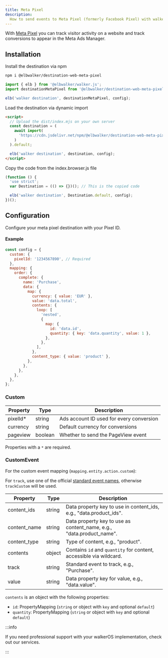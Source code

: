 ```yaml
---
title: Meta Pixel
description:
  How to send events to Meta Pixel (formerly Facebook Pixel) with walker.js
---
```



<PackageLink
  browser="@elbwalker/destination-web-meta-pixel"
  es5="@elbwalker/destination-web-meta-pixel"
  github="packages/destinations/web/meta-pixel"
  npm="@elbwalker/destination-web-meta-pixel"
/>

With [Meta Pixel](https://developers.facebook.com/docs/meta-pixel/) you can
track visitor activity on a website and track conversions to appear in the Meta
Ads Manager.

## Installation

<Tabs>
  <TabItem value="ts" label="TypeScript" default>
Install the destination via npm

```bash
npm i @elbwalker/destination-web-meta-pixel
```

```js
import { elb } from '@elbwalker/walker.js';
import destinationMetaPixel from '@elbwalker/destination-web-meta-pixel';

elb('walker destination', destinationMetaPixel, config);
```

  </TabItem>
  <TabItem value="script" label="Script">

Load the destination via dynamic import

```html
<script>
  // Upload the dist/index.mjs on your own server
  const destination = (
    await import(
      'https://cdn.jsdelivr.net/npm/@elbwalker/destination-web-meta-pixel/dist/index.mjs'
    )
  ).default;

  elb('walker destination', destination, config);
</script>
```

  </TabItem>
  <TabItem value="code" label="Code">
Copy the code from the&nbsp;<Link to="https://cdn.jsdelivr.net/npm/@elbwalker/destination-web-meta-pixel@latest/dist/index.browser.js">index.browser.js</Link> file

```js
(function () {
  'use strict';
  var Destination = (() => {})(); // This is the copied code

  elb('walker destination', Destination.default, config);
})();
```

  </TabItem>
</Tabs>

## Configuration

Configure your meta pixel destination with
your&nbsp;<Link to="https://www.facebook.com/business/help/952192354843755?id=1205376682832142">Pixel
ID</Link>.

#### Example

```js
const config = {
  custom: {
    pixelId: '1234567890', // Required
  },
  mapping: {
    order: {
      complete: {
        name: 'Purchase',
        data: {
          map: {
            currency: { value: 'EUR' },
            value: 'data.total',
            contents: {
              loop: [
                'nested',
                {
                  map: {
                    id: 'data.id',
                    quantity: { key: 'data.quantity', value: 1 },
                  },
                },
              ],
            },
            content_type: { value: 'product' },
          },
        },
      },
    },
  },
};
```

### Custom

| Property  | Type    | Description                              |
| --------- | ------- | ---------------------------------------- |
| pixelId\* | string  | Ads account ID used for every conversion |
| currency  | string  | Default currency for conversions         |
| pageview  | boolean | Whether to send the PageView event       |

Properties with a `*` are required.

### CustomEvent

For the custom event mapping (`mapping.entity.action.custom`):

For `track`, use one of the official
[standard event names](https://developers.facebook.com/docs/facebook-pixel/reference#standard-events),
otherwise `trackCustom` will be used.

| Property     | Type   | Description                                                          |
| ------------ | ------ | -------------------------------------------------------------------- |
| content_ids  | string | Data property key to use in content_ids, e.g., "data.product_ids".   |
| content_name | string | Data property key to use as content_name, e.g., "data.product_name". |
| content_type | string | Type of content, e.g., "product".                                    |
| contents     | object | Contains `id` and `quantity` for content, accessible via wildcard.   |
| track        | string | Standard event to track, e.g., "Purchase".                           |
| value        | string | Data property key for value, e.g., "data.value".                     |

`contents` is an object with the following properties:

- `id`: PropertyMapping (`string` or object with `key` and optional `default`)
- `quantity`: PropertyMapping (`string` or object with `key` and optional
  `default`)

:::info

If you need professional support with your walkerOS implementation, check out
our&nbsp;<Link to="/services">services</Link>.

:::
